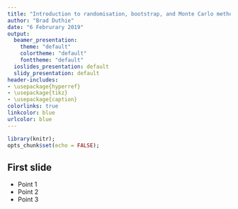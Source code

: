 ```yaml
---
title: "Introduction to randomisation, bootstrap, and Monte Carlo methods in R"
author: "Brad Duthie"
date: "6 Februrary 2019"
output:
  beamer_presentation:
    theme: "default"
    colortheme: "default"
    fonttheme: "default"
  ioslides_presentation: default
  slidy_presentation: default
header-includes:
- \usepackage{hyperref}
- \usepackage{tikz}
- \usepackage{caption}
colorlinks: true
linkcolor: blue
urlcolor: blue
---
```


```r
library(knitr);
opts_chunk$set(echo = FALSE);
```


## First slide

- Point 1
- Point 2
- Point 3